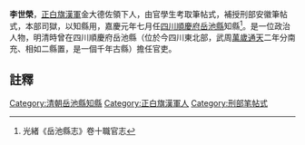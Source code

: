 {{other uses|李世榮}}
{{明清人物信息框
| 姓名 =李世榮
| 最高職務 = [[四川|四川]][[岳池縣|岳池縣]][[知縣|知縣]]
| 國家 = 大清
| 籍貫 = [[正白旗|正白旗]][[漢軍|漢軍]]金大德佐領下
| 字號 =
| 出生日期 = ？年？月？日
| 逝世日期 = ？年？月？日
| 墓葬 = 
| 配偶 =  
| 親屬 = 曾祖、祖、父，母
| 出身 =官學生考取筆帖式補授刑部安徽筆帖式本部司獄以知縣用 
| 著作 =  
*
}}
'''李世榮'''{{BD|？年||？年||}}，[[正白旗|正白旗]][[漢軍|漢軍]]金大德佐領下人，由官學生考取筆帖式，補授刑部安徽筆帖式，本部司獄，以知縣用，嘉慶元年七月任[[四川|四川]][[順慶府|順慶府]][[岳池縣|岳池縣]]知縣<ref>光緒《岳池縣志》卷十職官志</ref>。是一位政治人物，明清時曾在四川順慶府岳池縣（位於今四川東北部，武周[[萬歲通天|萬歲通天]]二年分南充、相如二縣置，是一個千年古縣）擔任官吏。
==註釋==
{{reflist}}
{{清朝人物小作品}}
[[Category:清朝岳池縣知縣|Category:清朝岳池縣知縣]]
[[Category:正白旗漢軍人|Category:正白旗漢軍人]]
[[Category:刑部笔帖式|Category:刑部笔帖式]]